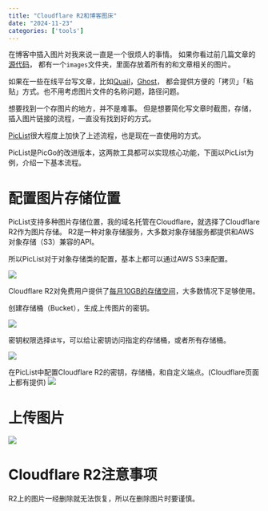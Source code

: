 ```yaml
---
title: "Cloudflare R2和博客图床"
date: "2024-11-23"
categories: ['tools']
---
```


在博客中插入图片对我来说一直是一个很烦人的事情。
如果你看过前几篇文章的[源代码](https://github.com/0ptimista/Garden/tree/main/posts/follow-the-app)，
都有一个`images`文件夹，里面存放着所有的和文章相关的图片。

如果在一些在线平台写文章，比如[Quail](https://quail.ink)，[Ghost](https://ghost.org)，
都会提供方便的「拷贝」「粘贴」方式。也不用考虑图片文件的名称问题，路径问题。

想要找到一个存图片的地方，并不是难事。
但是想要简化写文章时截图，存储，插入图片链接的流程，一直没有找到好的方式。

[PicList](https://piclist.cn)很大程度上加快了上述流程，也是现在一直使用的方式。

PicList是PicGo的改进版本，这两款工具都可以实现核心功能，下面以PicList为例，介绍一下基本流程。

# 配置图片存储位置

PicList支持多种图片存储位置，我的域名托管在Cloudflare，就选择了Cloudflare R2作为图片存储。
R2是一种对象存储服务，大多数对象存储服务都提供和AWS对象存储（S3）兼容的API。

所以PicList对于对象存储类的配置，基本上都可以通过AWS S3来配置。

![](https://image.luozx.org/garden/2024/11/d4659be5043d90eb35e89bc8806a828b.png)

Cloudflare R2对免费用户提供了[每月10GB的存储空间](https://developers.cloudflare.com/r2/pricing/#free-tier)，大多数情况下足够使用。

创建存储桶（Bucket），生成上传图片的密钥。

![](https://image.luozx.org/garden/2024/11/eb55f6cd46ec9e9fc9269381cb6bbfea.png)

密钥权限选择`读写`，可以给让密钥访问指定的存储桶，或者所有存储桶。

![](https://image.luozx.org/garden/2024/11/ac258b59f53a512bdd4ae2ebe69a647f.png)

在PicList中配置Cloudflare R2的密钥，存储桶，和自定义端点。(Cloudflare页面上都有提供)
![](https://image.luozx.org/garden/2024/11/43be17fb74afeaacee601fcf9c92996f.png)

# 上传图片
![](https://image.luozx.org/garden/2024/11/fb5619236b5c0842045bf80582ede029.png)

# Cloudflare R2注意事项

R2上的图片一经删除就无法恢复，所以在删除图片时要谨慎。

